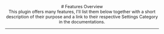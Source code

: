 <header>
  # Features Overview
  <br/>
  This plugin offers many features, I'll list them below together with a short description of their purpose and a link to their respective Settings Category in the documentations.

  ---
</header>